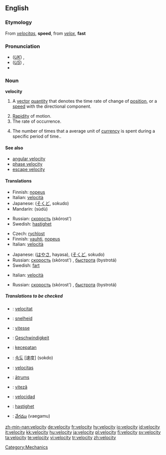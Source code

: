 {{wikipedia|dab=velocity (disambiguation)|velocity}}
==English==

===Etymology===
From {{L.}} ''[[velocitas]]'', '''speed''', from ''[[velox]]'', '''fast'''

===Pronunciation===
*(''[[Received Pronunciation|UK]]'') {{IPA|/vəˈlɒsəti/}}, {{SAMPA|/v@"lQs@ti/}}
*(''[[General American|US]]'') {{IPA|/vəˈlɑsəti/}}, {{SAMPA|/v@"lAs@ti/}}
*{{audio|en-us-velocity.ogg|Audio (US)}}

===Noun===
{{wikipedia}}
'''velocity'''

# {{physics}} A [[vector]] [[quantity]] that denotes the time rate of change of [[position]], or a [[speed]] with the directional component.
# [[rapidity|Rapidity]] of motion.
# The rate of occurrence.
# {{economics}} The number of times that a average unit of [[currency]] is spent during a specific period of time..

====See also====
*[[angular velocity]]
*[[phase velocity]]
*[[escape velocity]]

====Translations====
{{trans-top|vector quantity}}
*Finnish: [[nopeus]]
*Italian: [[velocità]] {{f}}
*Japanese: {{JAchar|[[速度]]}} ([[そくど]], sokudo)
*Mandarin: {{ZHchar|[[速度]]}} (sùdù)
{{trans-mid}}
*Russian: [[скорость]] (skórost') {{f}}
*Swedish: [[hastighet]] {{c}}
{{trans-bottom}}

{{trans-top|rapidity of motion}}
*Czech: [[rychlost]] {{f}}
*Finnish: [[vauhti]], [[nopeus]]
*Italian: [[velocità]] {{f}}
{{trans-mid}}
*Japanese: {{JAchar|[[速さ]]}} ([[はやさ]], hayasa), {{JAchar|[[速度]]}} ([[そくど]], sokudo)
*Russian: [[скорость]] (skórost') {{f}}, [[быстрота]] (bystrotá) {{f}}
*Swedish: [[fart]] {{c}}
{{trans-bottom}}

{{trans-top|the rate of occurrence}}
*Italian: [[velocità]] {{f}}
{{trans-mid}}
*Russian: [[скорость]] (skórost') {{f}}, [[быстрота]] (bystrotá) {{f}}
{{trans-bottom}}

=====Translations to be checked=====
{{checktrans}}
*{{ttbc|Catalan}}: [[velocitat]] {{f}}
*{{ttbc|Dutch}}: [[snelheid]] {{f}}
*{{ttbc|French}}: [[vitesse]] {{f}}
*{{ttbc|German}}: [[Geschwindigkeit]] {{f}}
*{{ttbc|Indonesian}}: [[cepat|kecepatan]]
*{{ttbc|Korean}}: [[속도]] [速度] (sokdo)
*{{ttbc|Latin}}: [[velocitas]] {{f}}
*{{ttbc|Latvian}}: [[ātrums]] {{m}}
*{{ttbc|Romanian}}: [[viteză]] {{f}}
*{{ttbc|Spanish}}: [[velocidad]] {{f}}
*{{ttbc|Swedish}}: [[hastighet]]
*{{ttbc|Telugu}}: [[వేగము]] (vaegamu)

[[Category:Mechanics]]

[[zh-min-nan:velocity]]
[[de:velocity]]
[[fr:velocity]]
[[hy:velocity]]
[[io:velocity]]
[[id:velocity]]
[[it:velocity]]
[[kk:velocity]]
[[hu:velocity]]
[[ja:velocity]]
[[pl:velocity]]
[[fi:velocity]]
[[sv:velocity]]
[[ta:velocity]]
[[te:velocity]]
[[vi:velocity]]
[[tr:velocity]]
[[zh:velocity]]